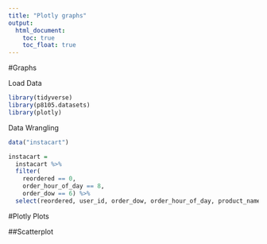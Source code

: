 ```yaml
---
title: "Plotly graphs"
output: 
  html_document:
    toc: true
    toc_float: true
---
```


#Graphs

Load Data

```r
library(tidyverse)
library(p8105.datasets)
library(plotly)
```

Data Wrangling
```r
data("instacart")

instacart = 
  instacart %>%
  filter(
    reordered == 0,
    order_hour_of_day == 8,
    order_dow == 6) %>%
  select(reordered, user_id, order_dow, order_hour_of_day, product_name, aisle, department) 
```

#Plotly Plots

##Scatterplot